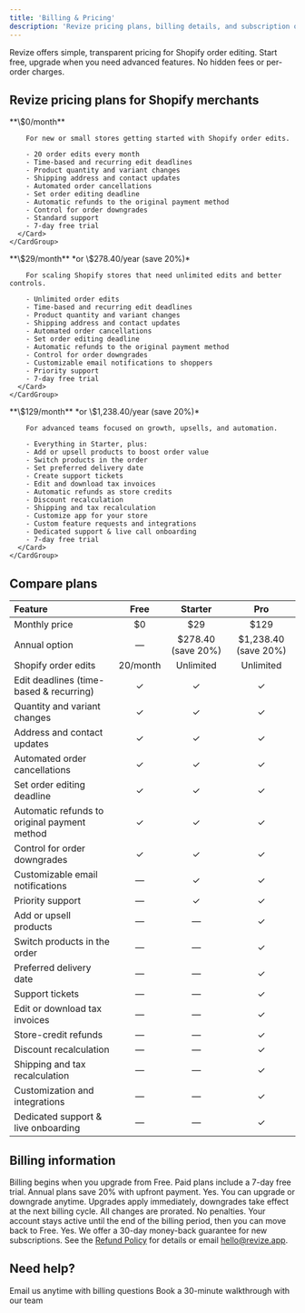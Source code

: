 ```yaml
---
title: 'Billing & Pricing'
description: 'Revize pricing plans, billing details, and subscription options for Shopify merchants. Compare Free, Starter, and Pro plans for Shopify order editing, upsells, and automated refunds.'
---
```


<Note>
  Revize offers simple, transparent pricing for Shopify order editing. Start free, upgrade when you need advanced features. No hidden fees or per-order charges.
</Note>

## Revize pricing plans for Shopify merchants

<Tabs>
  <Tab title="Free">
    <CardGroup cols={1}>
      <Card title="Free plan" icon="gift" color="#10b981">
        **\$0/month**

        For new or small stores getting started with Shopify order edits.

        - 20 order edits every month  
        - Time-based and recurring edit deadlines  
        - Product quantity and variant changes  
        - Shipping address and contact updates  
        - Automated order cancellations  
        - Set order editing deadline  
        - Automatic refunds to the original payment method  
        - Control for order downgrades  
        - Standard support  
        - 7-day free trial  
      </Card>
    </CardGroup>
  </Tab>

  <Tab title="Starter">
    <CardGroup cols={1}>
      <Card title="Starter plan" icon="rocket" color="#3b82f6">
        **\$29/month**  
        *or \$278.40/year (save 20%)*

        For scaling Shopify stores that need unlimited edits and better controls.

        - Unlimited order edits  
        - Time-based and recurring edit deadlines  
        - Product quantity and variant changes  
        - Shipping address and contact updates  
        - Automated order cancellations  
        - Set order editing deadline  
        - Automatic refunds to the original payment method  
        - Control for order downgrades  
        - Customizable email notifications to shoppers  
        - Priority support  
        - 7-day free trial  
      </Card>
    </CardGroup>
  </Tab>

  <Tab title="Pro">
    <CardGroup cols={1}>
      <Card title="Pro plan" icon="star" color="#8b5cf6">
        **\$129/month**  
        *or \$1,238.40/year (save 20%)*

        For advanced teams focused on growth, upsells, and automation.

        - Everything in Starter, plus:  
        - Add or upsell products to boost order value  
        - Switch products in the order  
        - Set preferred delivery date  
        - Create support tickets  
        - Edit and download tax invoices  
        - Automatic refunds as store credits  
        - Discount recalculation  
        - Shipping and tax recalculation  
        - Customize app for your store  
        - Custom feature requests and integrations  
        - Dedicated support & live call onboarding  
        - 7-day free trial  
      </Card>
    </CardGroup>
  </Tab>
</Tabs>

## Compare plans

| Feature | Free | Starter | Pro |
|:---|:---:|:---:|:---:|
| Monthly price | \$0 | \$29 | \$129 |
| Annual option | — | \$278.40 (save 20%) | \$1,238.40 (save 20%) |
| Shopify order edits | 20/month | Unlimited | Unlimited |
| Edit deadlines (time-based & recurring) | ✓ | ✓ | ✓ |
| Quantity and variant changes | ✓ | ✓ | ✓ |
| Address and contact updates | ✓ | ✓ | ✓ |
| Automated order cancellations | ✓ | ✓ | ✓ |
| Set order editing deadline | ✓ | ✓ | ✓ |
| Automatic refunds to original payment method | ✓ | ✓ | ✓ |
| Control for order downgrades | ✓ | ✓ | ✓ |
| Customizable email notifications | — | ✓ | ✓ |
| Priority support | — | ✓ | ✓ |
| Add or upsell products | — | — | ✓ |
| Switch products in the order | — | — | ✓ |
| Preferred delivery date | — | — | ✓ |
| Support tickets | — | — | ✓ |
| Edit or download tax invoices | — | — | ✓ |
| Store-credit refunds | — | — | ✓ |
| Discount recalculation | — | — | ✓ |
| Shipping and tax recalculation | — | — | ✓ |
| Customization and integrations | — | — | ✓ |
| Dedicated support & live onboarding | — | — | ✓ |

## Billing information

<AccordionGroup>
  <Accordion title="When am I charged?" icon="calendar">
    Billing begins when you upgrade from Free. Paid plans include a 7-day free trial. Annual plans save 20% with upfront payment.
  </Accordion>

  <Accordion title="Can I change plans?" icon="arrows-rotate">
    Yes. You can upgrade or downgrade anytime. Upgrades apply immediately, downgrades take effect at the next billing cycle. All changes are prorated.
  </Accordion>

  <Accordion title="What if I cancel?" icon="xmark">
    No penalties. Your account stays active until the end of the billing period, then you can move back to Free.
  </Accordion>

  <Accordion title="Do you offer refunds?" icon="money-bill-wave">
    Yes. We offer a 30-day money-back guarantee for new subscriptions. See the <a href="/refund-policy">Refund Policy</a> for details or email <a href="mailto:hello@revize.app">hello@revize.app</a>.
  </Accordion>
</AccordionGroup>

## Need help?

<CardGroup cols={2}>
  <Card
    title="Billing support"
    icon="envelope"
    href="javascript:Intercom('show')"
  >
    Email us anytime with billing questions
  </Card>
  <Card
    title="Schedule demo"
    icon="calendar-days"
    href="https://cal.com/revize-team-xx92ri/30min"
  >
    Book a 30-minute walkthrough with our team
  </Card>
</CardGroup>
